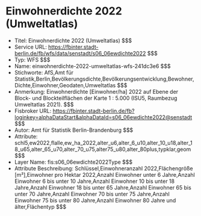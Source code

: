 # Einwohnerdichte 2022 (Umweltatlas)
- Titel: Einwohnerdichte 2022 (Umweltatlas) $$$
- Service URL: https://fbinter.stadt-berlin.de/fb/wfs/data/senstadt/s06_06ewdichte2022 $$$
- Typ: WFS $$$
- Name: einwohnerdichte-2022-umweltatlas-wfs-241dc3e6 $$$
- Stichworte: AfS,Amt für Statistik,Berlin,Bevölkerungsdichte,Bevölkerungsentwicklung,Bewohner,Dichte,Einwohner,Geodaten,Umweltatlas $$$
- Anmerkung: Einwohnerdichte [Einwohner/ha] 2022 auf Ebene der Block- und Blockteilflächen der Karte 1 : 5.000 (ISU5, Raumbezug Umweltatlas 2021). $$$
- Fisbroker URL: https://fbinter.stadt-berlin.de/fb?loginkey=alphaDataStart&alphaDataId=s06_06ewdichte2022@senstadt $$$
- Autor: Amt für Statistik Berlin-Brandenburg $$$
- Attribute: schl5,ew2022,flalle,ew_ha_2022,alter_u6,alter_6_u10,alter_10_u18,alter_18_u65,alter_65_u70,alter_70_u75,alter75_u80,alter_80plus,typklar,geom $$$
- Layer Name: fis:s06_06ewdichte2022Type $$$
- Attribute Beschreibung: Schlüssel,Einwohneranzahl 2022,Flächengröße [m²],Einwohner pro Hektar 2022,Anzahl Einwohner unter 6 Jahre,Anzahl Einwohner 6 bis unter 10 Jahre,Anzahl Einwohner 10 bis unter 18 Jahre,Anzahl Einwohner 18 bis unter 65 Jahre,Anzahl Einwohner 65 bis unter 70 Jahre,Anzahl Einwohner 70 bis unter 75 Jahre,Anzahl Einwohner 75 bis unter 80 Jahre,Anzahl Einwohner 80 Jahre und älter,Flächentyp $$$
